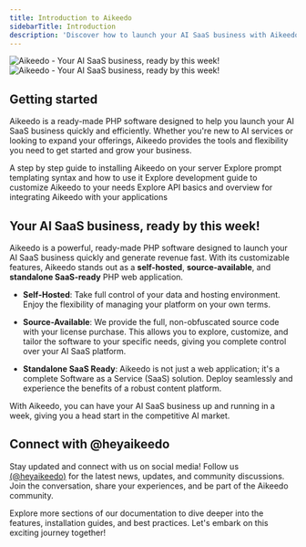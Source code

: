 ```yaml
---
title: Introduction to Aikeedo
sidebarTitle: Introduction
description: 'Discover how to launch your AI SaaS business with Aikeedo - a self-hosted, source-available PHP platform for AI-powered content generation and monetization.'
---
```

<Frame>
<img
  className="block dark:hidden"
  src="/images/hero-light.svg"
  alt="Aikeedo - Your AI SaaS business, ready by this week!"
/>
<img
  className="hidden dark:block"
  src="/images/hero-dark.svg"
  alt="Aikeedo - Your AI SaaS business, ready by this week!"
/>
</Frame>

## Getting started

Aikeedo is a ready-made PHP software designed to help you launch your AI SaaS business quickly and efficiently. Whether you're new to AI services or looking to expand your offerings, Aikeedo provides the tools and flexibility you need to get started and grow your business.

<CardGroup cols={2}>
  <Card
    title="Installation"
    icon="rocket"
    href="/setup/installation"
  >
    A step by step guide to installing Aikeedo on your server
  </Card>
  <Card
    title="Prompt Templates"
    icon="input-text"
    href="/advanced/prompt-templates"
  >
    Explore prompt templating syntax and how to use it
  </Card>
  <Card
    title="Developer Guide"
    icon="code"
    href="/development/introduction"
  >
    Explore development guide to customize Aikeedo to your needs
  </Card>
  <Card
    title="API"
    icon="brackets-curly"
    href="/development/api/overview"
  >
    Explore API basics and overview for integrating Aikeedo with your applications
  </Card>
</CardGroup>


## Your AI SaaS business, ready by this week!

Aikeedo is a powerful, ready-made PHP software designed to launch your AI SaaS business quickly and generate revenue fast. With its customizable features, Aikeedo stands out as a **self-hosted**, **source-available**, and **standalone SaaS-ready** PHP web application.

- **Self-Hosted**: Take full control of your data and hosting environment. Enjoy the flexibility of managing your platform on your own terms.

- **Source-Available**: We provide the full, non-obfuscated source code with your license purchase. This allows you to explore, customize, and tailor the software to your specific needs, giving you complete control over your AI SaaS platform.

- **Standalone SaaS Ready**: Aikeedo is not just a web application; it's a complete Software as a Service (SaaS) solution. Deploy seamlessly and experience the benefits of a robust content platform.

With Aikeedo, you can have your AI SaaS business up and running in a week, giving you a head start in the competitive AI market.

## Connect with @heyaikeedo

Stay updated and connect with us on social media! Follow us [(@heyaikeedo)](https://twitter.com/heyaikeedo) for the latest news, updates, and community discussions. Join the conversation, share your experiences, and be part of the Aikeedo community.

Explore more sections of our documentation to dive deeper into the features, installation guides, and best practices. Let's embark on this exciting journey together!